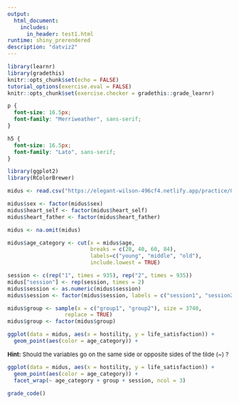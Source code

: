 ```yaml
---
output: 
  html_document:
    includes:
      in_header: test1.html
runtime: shiny_prerendered
description: "datviz2"
---
```


```r
library(learnr)
library(gradethis)
knitr::opts_chunk$set(echo = FALSE)
tutorial_options(exercise.eval = FALSE)
knitr::opts_chunk$set(exercise.checker = gradethis::grade_learnr)

```

```css
p {
  font-size: 16.5px;
  font-family: "Merriweather", sans-serif;
}

h5 {
  font-size: 16.5px;
  font-family: "Lato", sans-serif;
}

```

```r
library(ggplot2)
library(RColorBrewer)

midus <- read.csv("https://elegant-wilson-496cf4.netlify.app/practice/07-practice/data/midus.csv")

midus$sex <- factor(midus$sex)
midus$heart_self <- factor(midus$heart_self)
midus$heart_father <- factor(midus$heart_father)

midus <- na.omit(midus)

midus$age_category <- cut(x = midus$age,
                          breaks = c(28, 40, 60, 84),
                          labels=c("young", "middle", "old"),
                          include.lowest = TRUE)

session <- c(rep("1", times = 935), rep("2", times = 935))
midus["session"] <- rep(session, times = 2)
midus$session <- as.numeric(midus$session)
midus$session <- factor(midus$session, labels = c("session1", "session2"))

midus$group <- sample(x = c("group1", "group2"), size = 3740,
                  replace = TRUE)
midus$group <- factor(midus$group)

```

```r
ggplot(data = midus, aes(x = hostility, y = life_satisfaction)) +
  geom_point(aes(color = age_category)) +

```

<div id="ex1-hint">

<font size="-1.5">
**Hint:** Should the variables go on the same side or opposite sides of the tilde (~) ?
</font>
</div>


```r
ggplot(data = midus, aes(x = hostility, y = life_satisfaction)) +
  geom_point(aes(color = age_category)) +
  facet_wrap(~ age_category + group + session, ncol = 3)
```

```r
grade_code()
```

<div data-iframe-height></div>